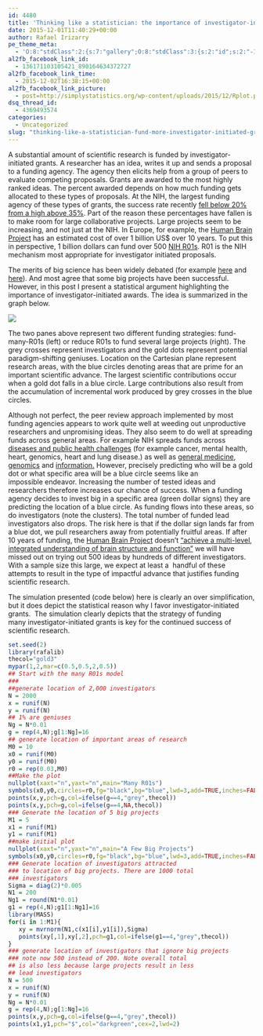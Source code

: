 ```yaml
---
id: 4480
title: 'Thinking like a statistician: the importance of investigator-initiated grants'
date: 2015-12-01T11:40:29+00:00
author: Rafael Irizarry
pe_theme_meta:
  - 'O:8:"stdClass":2:{s:7:"gallery";O:8:"stdClass":3:{s:2:"id";s:2:"-1";s:5:"width";s:0:"";s:6:"height";s:0:"";}s:5:"video";O:8:"stdClass":1:{s:2:"id";s:2:"-1";}}'
al2fb_facebook_link_id:
  - 136171103105421_890164634372727
al2fb_facebook_link_time:
  - 2015-12-02T16:38:15+00:00
al2fb_facebook_link_picture:
  - post=http://simplystatistics.org/wp-content/uploads/2015/12/Rplot.png
dsq_thread_id:
  - 4369493574
categories:
  - Uncategorized
slug: "thinking-like-a-statistician-fund-more-investigator-initiated-grants"
---
```

A substantial amount of scientific research is funded by investigator-initiated grants. A researcher has an idea, writes it up and sends a proposal to a funding agency. The agency then elicits help from a group of peers to evaluate competing proposals. Grants are awarded to the most highly ranked ideas. The percent awarded depends on how much funding gets allocated to these types of proposals. At the NIH, the largest funding agency of these types of grants, the success rate recently [fell below 20% from a high above 35%](https://nihdirectorsblog.files.wordpress.com/2013/09/sequestration-success-rates1.jpg). Part of the reason these percentages have fallen is to make room for large collaborative projects. Large projects seem to be increasing, and not just at the NIH. In Europe, for example, the [Human Brain Project](https://www.humanbrainproject.eu/) has an estimated cost of over 1 billion US$ over 10 years. To put this in perspective, 1 billion dollars can fund over 500 [NIH R01s](http://grants.nih.gov/grants/funding/r01.htm). R01 is the NIH mechanism most appropriate for investigator initiated proposals.

The merits of big science has been widely debated (for example [here](http://www.michaeleisen.org/blog/?p=1179) and [here](http://simplystatistics.org/2013/02/27/please-save-the-unsolicited-r01s/)). And most agree that some big projects have been successful. However, in this post I present a statistical argument highlighting the importance of investigator-initiated awards. The idea is summarized in the graph below.

![](https://raw.githubusercontent.com/simplystats/simplystats.github.io/master/wp-content/uploads/2015/12/Rplot.png)

<!-- <img class="alignnone size-full wp-image-4483" src="http://simplystatistics.org/wp-content/uploads/2015/12/Rplot.png" alt="Rplot" width="1112" height="551" srcset="http://simplystatistics.org/wp-content/uploads/2015/12/Rplot-300x149.png 300w, http://simplystatistics.org/wp-content/uploads/2015/12/Rplot-1024x507.png 1024w, http://simplystatistics.org/wp-content/uploads/2015/12/Rplot-260x129.png 260w, http://simplystatistics.org/wp-content/uploads/2015/12/Rplot.png 1112w" sizes="(max-width: 1112px) 100vw, 1112px" />](http://simplystatistics.org/wp-content/uploads/2015/12/Rplot.png)
-->

The two panes above represent two different funding strategies: fund-many-R01s (left) or reduce R01s to fund several large projects (right). The grey crosses represent investigators and the gold dots represent potential paradigm-shifting geniuses. Location on the Cartesian plane represent research areas, with the blue circles denoting areas that are prime for an important scientific advance. The largest scientific contributions occur when a gold dot falls in a blue circle. Large contributions also result from the accumulation of incremental work produced by grey crosses in the blue circles.

Although not perfect, the peer review approach implemented by most funding agencies appears to work quite well at weeding out unproductive researchers and unpromising ideas. They also seem to do well at spreading funds across general areas. For example NIH spreads funds across [diseases and public health challenges](https://www.nih.gov/institutes-nih/list-nih-institutes-centers-offices) (for example cancer, mental health, heart, genomics, heart and lung disease.) as well as [general medicine](https://www.nigms.nih.gov/Pages/default.aspx), [genomics](https://www.genome.gov/) and [information.](https://www.nlm.nih.gov/) However, precisely predicting who will be a gold dot or what specific area will be a blue circle seems like an impossible endeavor. Increasing the number of tested ideas and researchers therefore increases our chance of success. When a funding agency decides to invest big in a specific area (green dollar signs) they are predicting the location of a blue circle. As funding flows into these areas, so do investigators (note the clusters). The total number of funded lead investigators also drops. The risk here is that if the dollar sign lands far from a blue dot, we pull researchers away from potentially fruitful areas. If after 10 years of funding, the [Human Brain Project](https://www.humanbrainproject.eu/) doesn't ["achieve a multi-level, integrated understanding of brain structure and function"](https://www.humanbrainproject.eu/mission) we will have missed out on trying out 500 ideas by hundreds of different investigators. With a sample size this large, we expect at least a  handful of these attempts to result in the type of impactful advance that justifies funding scientific research.

The simulation presented (code below) here is clearly an over simplification, but it does depict the statistical reason why I favor investigator-initiated grants.  The simulation clearly depicts that the strategy of funding many investigator-initiated grants is key for the continued success of scientific research.

```r
set.seed(2)
library(rafalib)
thecol="gold3"
mypar(1,2,mar=c(0.5,0.5,2,0.5))
## Start with the many R01s model
###
##generate location of 2,000 investigators
N = 2000
x = runif(N)
y = runif(N)
## 1% are geniuses
Ng = N*0.01
g = rep(4,N);g[1:Ng]=16
## generate location of important areas of research
M0 = 10
x0 = runif(M0)
y0 = runif(M0)
r0 = rep(0.03,M0)
##Make the plot
nullplot(xaxt="n",yaxt="n",main="Many R01s")
symbols(x0,y0,circles=r0,fg="black",bg="blue",lwd=3,add=TRUE,inches=FALSE)
points(x,y,pch=g,col=ifelse(g==4,"grey",thecol))
points(x,y,pch=g,col=ifelse(g==4,NA,thecol))
### Generate the location of 5 big projects
M1 = 5
x1 = runif(M1)
y1 = runif(M1)
##make initial plot
nullplot(xaxt="n",yaxt="n",main="A Few Big Projects")
symbols(x0,y0,circles=r0,fg="black",bg="blue",lwd=3,add=TRUE,inches=FALSE)
### Generate location of investigators attracted
### to location of big projects. There are 1000 total
### investigators
Sigma = diag(2)*0.005
N1 = 200
Ng1 = round(N1*0.01)
g1 = rep(4,N);g1[1:Ng1]=16
library(MASS)
for(i in 1:M1){
   xy = mvrnorm(N1,c(x1[i],y1[i]),Sigma)
   points(xy[,1],xy[,2],pch=g1,col=ifelse(g1==4,"grey",thecol))
}
### generate location of investigators that ignore big projects
### note now 500 instead of 200. Note overall total
## is also less because large projects result in less
## lead investigators
N = 500
x = runif(N)
y = runif(N)
Ng = N*0.01
g = rep(4,N);g[1:Ng]=16
points(x,y,pch=g,col=ifelse(g==4,"grey",thecol))
points(x1,y1,pch="$",col="darkgreen",cex=2,lwd=2)
```
